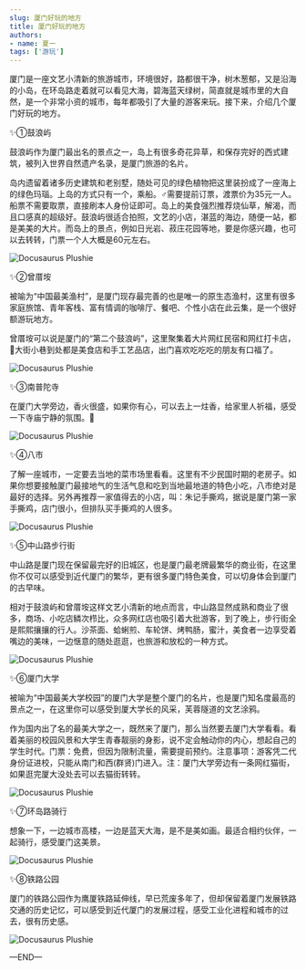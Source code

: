 ```yaml
---
slug: 厦门好玩的地方
title: 厦门好玩的地方
authors: 
- name: 夏一
tags: ['游玩']
---
```


️厦门是一座文艺小清新的旅游城市，环境很好，路都很干净，树木葱郁，又是沿海的小岛，在环岛路走着就可以看见大海，碧海蓝天绿树，简直就是城市里的大自然，是一个非常小资的城市，每年都吸引了大量的游客来玩。接下来，介绍几个厦门好玩的地方。

✨①鼓浪屿

鼓浪屿作为厦门最出名的景点之一，岛上有很多奇花异草，和保存完好的西式建筑，被列入世界自然遗产名录，是厦门旅游的名片。

岛内遗留着诸多历史建筑和老别墅，随处可见的绿色植物把这里装扮成了一座海上的绿色玛瑙。上岛的方式只有一个，乘船。‍♂️需要提前订票，渡票价为35元一人。船票不需要取票，直接刷本人身份证即可。岛上的美食强烈推荐烧仙草，解渴，而且口感真的超级好。鼓浪屿很适合拍照，文艺的小店，湛蓝的海边，随便一站，都是美美的大片。而岛上的景点，例如日光岩、菽庄花园等地，要是你感兴趣，也可以去转转，门票一个人大概是60元左右。

![Docusaurus Plushie](./1.jpg)


✨②曾厝垵

被喻为“中国最美渔村”，是厦门现存最完善的也是唯一的原生态渔村，这里有很多家庭旅馆、青年客栈、富有情调的咖啡厅、餐吧、个性小店在此云集，是一个很好额游玩地方。

曾厝垵可以说是厦门的“第二个鼓浪屿”，这里聚集着大片网红民宿和网红打卡店，🤩大街小巷到处都是美食店和手工艺品店，出门喜欢吃吃吃的朋友有口福了。

![Docusaurus Plushie](./2.jpg)


✨③南普陀寺

在厦门大学旁边，香火很盛，如果你有心，可以去上一炷香，给家里人祈福，感受一下寺庙宁静的氛围。🤗

![Docusaurus Plushie](./3.jpg)


✨④八市

了解一座城市，一定要去当地的菜市场里看看。这里有不少民国时期的老房子。如果你想要接触厦门最接地气的生活气息和吃到当地最地道的特色小吃，八市绝对是最好的选择。另外再推荐一家值得去的小店，叫：朱记手撕鸡，据说是厦门第一家手撕鸡，店门很小，但排队买手撕鸡的人很多。

![Docusaurus Plushie](./4.jpg)


✨⑤中山路步行街

中山路是厦门现在保留最完好的旧城区，也是厦门最老牌最繁华的商业街，在这里你不仅可以感受到近代厦门的繁华，更有很多厦门特色美食，可以切身体会到厦门的古早味。

相对于鼓浪屿和曾厝垵这样文艺小清新的地点而言，中山路显然成熟和商业了很多，商场、小吃店鳞次栉比，众多网红店也吸引着大批游客，到了晚上，步行街全是熙熙攘攘的行人。沙茶面、蛤蜊煎、车轮饼、烤鸭肠，蜜汁，美食者一边享受着嘴边的美味，一边惬意的随处逛逛，也旅游和放松的一种方式。

![Docusaurus Plushie](./5.jpg)


✨⑥厦门大学

被喻为“中国最美大学校园”的厦门大学是整个厦门的名片，也是厦门知名度最高的景点之一，在这里你可以感受到厦大学长的风采，芙蓉隧道的文艺涂鸦。

作为国内出了名的最美大学之一，既然来了厦门，那么当然要去厦门大学看看。看着美丽的校园风景和大学生青春靓丽的身影，说不定会触动你的内心，想起自己的学生时代。门票：免费，但因为限制流量，需要提前预约。‍注意事项：游客凭二代身份证进校，只能从南门和西(群贤)门进入。注：厦门大学旁边有一条网红猫街，如果逛完厦大没处去可以去猫街转转。

![Docusaurus Plushie](./6.jpg)


✨⑦环岛路骑行

想象一下，一边城市高楼，一边是蓝天大海，是不是美如画。最适合相约伙伴，一起骑行，感受厦门这美景。

![Docusaurus Plushie](./7.jpg)


✨⑧铁路公园

厦门的铁路公园作为鹰厦铁路延伸线，早已荒废多年了，但却保留着厦门发展铁路交通的历史记忆，可以感受到近代厦门的发展过程，感受工业化进程和城市的过去，很有历史感。

![Docusaurus Plushie](./8.jpg)


—END—



